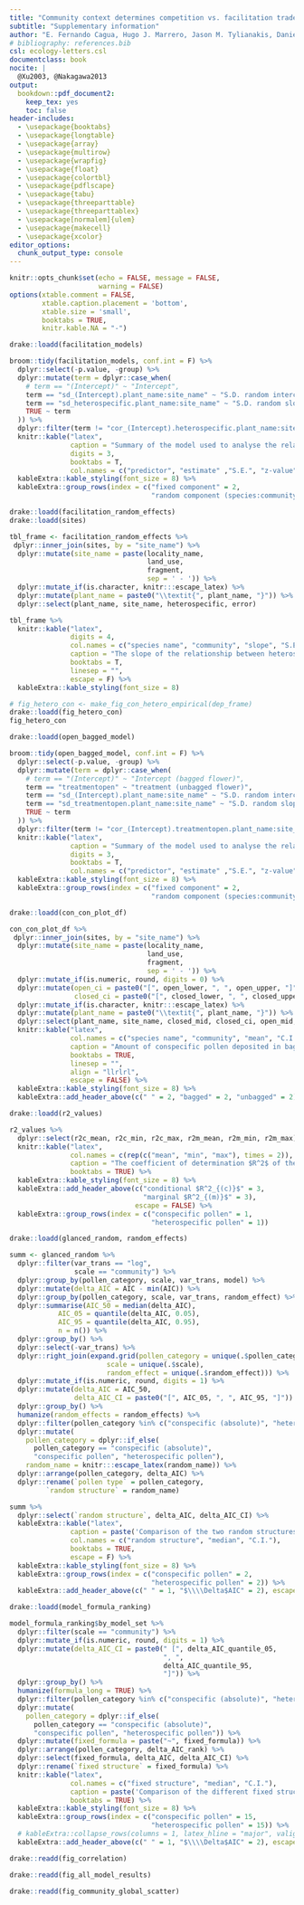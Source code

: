 ```yaml
---
title: "Community context determines competition vs. facilitation trade-offs in pollination systems"
subtitle: "Supplementary information"
author: "E. Fernando Cagua, Hugo J. Marrero, Jason M. Tylianakis, Daniel B. Stouffer"
# bibliography: references.bib
csl: ecology-letters.csl
documentclass: book
nocite: | 
  @Xu2003, @Nakagawa2013
output: 
  bookdown::pdf_document2: 
    keep_tex: yes
    toc: false
header-includes:
  - \usepackage{booktabs}
  - \usepackage{longtable}
  - \usepackage{array}
  - \usepackage{multirow}
  - \usepackage{wrapfig}
  - \usepackage{float}
  - \usepackage{colortbl}
  - \usepackage{pdflscape}
  - \usepackage{tabu}
  - \usepackage{threeparttable}
  - \usepackage{threeparttablex}
  - \usepackage[normalem]{ulem}
  - \usepackage{makecell}
  - \usepackage{xcolor}
editor_options: 
  chunk_output_type: console
---
```


<!-- To add an S before each figure and table -->
\renewcommand\thefigure{S\arabic{figure}}    
\setcounter{figure}{0}   

\renewcommand\thetable{S\arabic{table}}    
\setcounter{table}{0}   

```r
knitr::opts_chunk$set(echo = FALSE, message = FALSE, 
                      warning = FALSE)
options(xtable.comment = FALSE, 
        xtable.caption.placement = 'bottom',
        xtable.size = 'small',
        booktabs = TRUE, 
        knitr.kable.NA = "-")
```

```r
drake::loadd(facilitation_models)

broom::tidy(facilitation_models, conf.int = F) %>%
  dplyr::select(-p.value, -group) %>%
  dplyr::mutate(term = dplyr::case_when(
    # term == "(Intercept)" ~ "Intercept",
    term == "sd_(Intercept).plant_name:site_name" ~ "S.D. random intercept", 
    term == "sd_heterospecific.plant_name:site_name" ~ "S.D. random slope", 
    TRUE ~ term
  )) %>%
  dplyr::filter(term != "cor_(Intercept).heterospecific.plant_name:site_name") %>%
  knitr::kable("latex", 
               caption = "Summary of the model used to analyse the relationship between heterospecific and conspecific pollen", 
               digits = 3,
               booktabs = T,
               col.names = c("predictor", "estimate" ,"S.E.", "z-value")) %>%
  kableExtra::kable_styling(font_size = 8) %>%
  kableExtra::group_rows(index = c("fixed component" = 2, 
                                   "random component (species:community)" = 2)) 
```

```r
drake::loadd(facilitation_random_effects)
drake::loadd(sites)

tbl_frame <- facilitation_random_effects %>%
 dplyr::inner_join(sites, by = "site_name") %>%
  dplyr::mutate(site_name = paste(locality_name, 
                                  land_use, 
                                  fragment, 
                                  sep = ' - ')) %>%
  dplyr::mutate_if(is.character, knitr:::escape_latex) %>%
  dplyr::mutate(plant_name = paste0("\\textit{", plant_name, "}")) %>%
  dplyr::select(plant_name, site_name, heterospecific, error)

tbl_frame %>%
  knitr::kable("latex", 
               digits = 4, 
               col.names = c("species name", "community", "slope", "S.E."), 
               caption = "The slope of the relationship between heterospecific and conspecific pollen for each species in their community (fixed effect + conditional effect). Community names are constructed by location - agricultural/restored - fragment number.", 
               booktabs = T, 
               linesep = "", 
               escape = F) %>%
  kableExtra::kable_styling(font_size = 8) 
```

```r
# fig_hetero_con <- make_fig_con_hetero_empirical(dep_frame)
drake::loadd(fig_hetero_con)
fig_hetero_con 
```


```r
drake::loadd(open_bagged_model)

broom::tidy(open_bagged_model, conf.int = F) %>%
  dplyr::select(-p.value, -group) %>%
  dplyr::mutate(term = dplyr::case_when(
    # term == "(Intercept)" ~ "Intercept (bagged flower)",
    term == "treatmentopen" ~ "treatment (unbagged flower)",
    term == "sd_(Intercept).plant_name:site_name" ~ "S.D. random intercept", 
    term == "sd_treatmentopen.plant_name:site_name" ~ "S.D. random slope", 
    TRUE ~ term
  )) %>%
  dplyr::filter(term != "cor_(Intercept).treatmentopen.plant_name:site_name") %>%
  knitr::kable("latex", 
               caption = "Summary of the model used to analyse the relationship between conspecific pollen deposited in bagged and unbagged flowers (open to animal pollination).", 
               digits = 3,
               booktabs = T,
               col.names = c("predictor", "estimate" ,"S.E.", "z-value")) %>%
  kableExtra::kable_styling(font_size = 8) %>%
  kableExtra::group_rows(index = c("fixed component" = 2, 
                                   "random component (species:community)" = 2)) 
```

```r
drake::loadd(con_con_plot_df)

con_con_plot_df %>%
 dplyr::inner_join(sites, by = "site_name") %>%
  dplyr::mutate(site_name = paste(locality_name, 
                                  land_use, 
                                  fragment, 
                                  sep = ' - ')) %>%
  dplyr::mutate_if(is.numeric, round, digits = 0) %>%
  dplyr::mutate(open_ci = paste0("[", open_lower, ", ", open_upper, "]"), 
                closed_ci = paste0("[", closed_lower, ", ", closed_upper, "]")) %>%
  dplyr::mutate_if(is.character, knitr:::escape_latex) %>%
  dplyr::mutate(plant_name = paste0("\\textit{", plant_name, "}")) %>%
  dplyr::select(plant_name, site_name, closed_mid, closed_ci, open_mid, open_ci) %>%
  knitr::kable("latex", 
               col.names = c("species name", "community", "mean", "C.I.", "mean", "C.I."), 
               caption = "Amount of conspecific pollen deposited in bagged and unbagged flowers (open to animal pollination) for each species in their community. Community names are constructed by location - agricultural/restored - fragment number.", 
               booktabs = TRUE, 
               linesep = "", 
               align = "llrlrl", 
               escape = FALSE) %>%
  kableExtra::kable_styling(font_size = 8) %>%
  kableExtra::add_header_above(c(" " = 2, "bagged" = 2, "unbagged" = 2))
```

```r
drake::loadd(r2_values)

r2_values %>%
  dplyr::select(r2c_mean, r2c_min, r2c_max, r2m_mean, r2m_min, r2m_max) %>%
  knitr::kable("latex", 
               col.names = c(rep(c("mean", "min", "max"), times = 2)), 
               caption = "The coefficient of determination $R^2$ of the most parsimonious pollen deposition models (those with the lowest AICc). The marginal coefficient of determination describes the proportion of variance explained by just the fixed effects.", 
               booktabs = TRUE) %>%
  kableExtra::kable_styling(font_size = 8) %>%
  kableExtra::add_header_above(c("conditional $R^2_{(c)}$" = 3,
                                 "marginal $R^2_{(m)}$" = 3), 
                               escape = FALSE) %>%
  kableExtra::group_rows(index = c("conspecific pollen" = 1, 
                                   "heterospecific pollen" = 1))
```

```r
drake::loadd(glanced_random, random_effects)

summ <- glanced_random %>%
  dplyr::filter(var_trans == "log", 
                scale == "community") %>%
  dplyr::group_by(pollen_category, scale, var_trans, model) %>%
  dplyr::mutate(delta_AIC = AIC - min(AIC)) %>%
  dplyr::group_by(pollen_category, scale, var_trans, random_effect) %>%
  dplyr::summarise(AIC_50 = median(delta_AIC), 
            AIC_05 = quantile(delta_AIC, 0.05),
            AIC_95 = quantile(delta_AIC, 0.95), 
            n = n()) %>% 
  dplyr::group_by() %>%
  dplyr::select(-var_trans) %>%
  dplyr::right_join(expand.grid(pollen_category = unique(.$pollen_category),
                        scale = unique(.$scale),
                        random_effect = unique(.$random_effect))) %>% 
  dplyr::mutate_if(is.numeric, round, digits = 1) %>% 
  dplyr::mutate(delta_AIC = AIC_50, 
                delta_AIC_CI = paste0("[", AIC_05, ", ", AIC_95, "]")) %>%
  dplyr::group_by() %>%
  humanize(random_effects = random_effects) %>%
  dplyr::filter(pollen_category %in% c("conspecific (absolute)", "heterospecific")) %>%
  dplyr::mutate(
    pollen_category = dplyr::if_else(
      pollen_category == "conspecific (absolute)", 
      "conspecific pollen", "heterospecific pollen"), 
    random_name = knitr:::escape_latex(random_name)) %>%
  dplyr::arrange(pollen_category, delta_AIC) %>%
  dplyr::rename(`pollen type` = pollen_category,
         `random structure` = random_name) 

summ %>%
  dplyr::select(`random structure`, delta_AIC, delta_AIC_CI) %>%
  kableExtra::kable("latex", 
               caption = paste('Comparison of the two random structures we considered for the models of conspecific and heterospecific pollen deposition. The table shows median $\\Delta$AIC values of', dplyr::n_distinct(glanced_random$model), "bootstrap resamples of the data. The 5th and 95th percentile are shown inside square brackets. Communities are defined by individual fragments but ignore the hierarchical arrangement of sampling sites."),
               col.names = c("random structure", "median", "C.I."),
               booktabs = TRUE, 
               escape = F) %>%
  kableExtra::kable_styling(font_size = 8) %>%
  kableExtra::group_rows(index = c("conspecific pollen" = 2, 
                                   "heterospecific pollen" = 2)) %>%
  kableExtra::add_header_above(c(" " = 1, "$\\\\Delta$AIC" = 2), escape = F)
```

```r
drake::loadd(model_formula_ranking)

model_formula_ranking$by_model_set %>% 
  dplyr::filter(scale == "community") %>%
  dplyr::mutate_if(is.numeric, round, digits = 1) %>%
  dplyr::mutate(delta_AIC_CI = paste0(" [", delta_AIC_quantile_05,
                                      ", ", 
                                      delta_AIC_quantile_95,
                                      "]")) %>% 
  dplyr::group_by() %>%
  humanize(formula_long = TRUE) %>%
  dplyr::filter(pollen_category %in% c("conspecific (absolute)", "heterospecific")) %>%
  dplyr::mutate(
    pollen_category = dplyr::if_else(
      pollen_category == "conspecific (absolute)", 
      "conspecific pollen", "heterospecific pollen")) %>% 
  dplyr::mutate(fixed_formula = paste("~", fixed_formula)) %>%
  dplyr::arrange(pollen_category, delta_AIC_rank) %>%
  dplyr::select(fixed_formula, delta_AIC, delta_AIC_CI) %>%
  dplyr::rename(`fixed structure` = fixed_formula) %>% 
  knitr::kable("latex", 
               col.names = c("fixed structure", "median", "C.I."),
               caption = paste('Comparison of the different fixed structures we considered for the models of conspecific and heterospecific pollen deposition. The table shows median $\\Delta$AIC values of', dplyr::n_distinct(glanced_random$model), "bootstrap resamples of the data. The 5th and 95th percentile are shown inside square brackets."),
               booktabs = TRUE) %>%
  kableExtra::kable_styling(font_size = 8) %>%
  kableExtra::group_rows(index = c("conspecific pollen" = 15, 
                                   "heterospecific pollen" = 15)) %>%
  # kableExtra::collapse_rows(columns = 1, latex_hline = "major", valign = "middle") %>%
  kableExtra::add_header_above(c(" " = 1, "$\\\\Delta$AIC" = 2), escape = F)
```
 
```r
drake::readd(fig_correlation)
```
 
```r
drake::readd(fig_all_model_results)
```

```r
drake::readd(fig_community_global_scatter)
```

